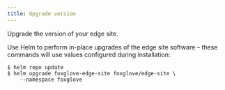 ```yaml
---
title: Upgrade version
---
```


Upgrade the version of your edge site.

Use Helm to perform in-place upgrades of the edge site software – these commands will use values configured during installation:

```shell
$ helm repo update
$ helm upgrade foxglove-edge-site foxglove/edge-site \
    --namespace foxglove
```
